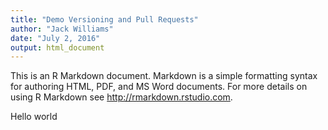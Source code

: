 ```yaml
---
title: "Demo Versioning and Pull Requests"
author: "Jack Williams"
date: "July 2, 2016"
output: html_document
---
```


This is an R Markdown document. Markdown is a simple formatting syntax for authoring HTML, PDF, and MS Word documents. For more details on using R Markdown see <http://rmarkdown.rstudio.com>.

Hello world